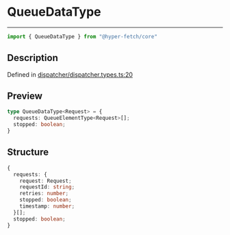

# QueueDataType

<div class="api-docs__separator" data-reactroot="">

---

</div><div class="api-docs__import" data-reactroot="">

```ts
import { QueueDataType } from "@hyper-fetch/core"
```

</div><div class="api-docs__section">

## Description

</div><div class="api-docs__description"><span class="api-docs__do-not-parse">



</span></div><p class="api-docs__definition">

Defined in [dispatcher/dispatcher.types.ts:20](https://github.com/BetterTyped/hyper-fetch/blob/c3e2c45/packages/core/src/dispatcher/dispatcher.types.ts#L20)

</p><div class="api-docs__section">

## Preview

</div><div class="api-docs__preview type">

```ts
type QueueDataType<Request> = {
  requests: QueueElementType<Request>[]; 
  stopped: boolean; 
}
```

</div><div class="api-docs__section">

## Structure

</div><div class="api-docs__returns">

```ts
{
  requests: {
    request: Request;
    requestId: string;
    retries: number;
    stopped: boolean;
    timestamp: number;
  }[];
  stopped: boolean;
}
```

</div>